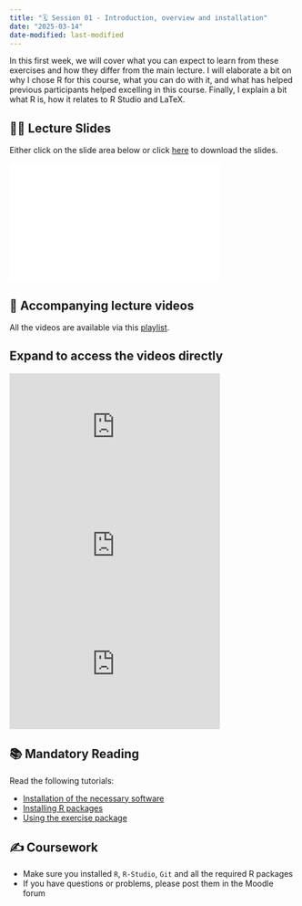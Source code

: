 ```yaml
---
title: "🗓️ Session 01 - Introduction, overview and installation"
date: "2025-03-14"
date-modified: last-modified
---
```


In this first week, we will cover what you can expect to learn from these exercises 
and how they differ from the main lecture. 
I will elaborate a bit on why I chose R for this course, what you can do
with it, and what has helped previous participants helped excelling in this 
course. Finally, I explain a bit what R is, how it relates to R Studio and LaTeX.

## 👨‍🏫 Lecture Slides 

Either click on the slide area below or click 
[here](/content/material/slides/E1-Introduction.pdf) to download the slides.


```{=html}
<div class="embed-container">
  <iframe 
  width="370" height="208"
  src="/content/material/slides/E1-Introduction.pdf" 
  style="border: 0.5px" 
  ></iframe>
</div>
```

## 🎥 Accompanying lecture videos 

All the videos are available via this [playlist](https://www.youtube.com/playlist?list=PLZDawQMrG1RImURlbldAF773MDRqeARNu).

::: {.callout-note collapse="true"}
## Expand to access the videos directly

```{=html}
<div class="embed-container">
<iframe width="370" height="208" src="https://www.youtube.com/embed/szeZPKiK7LM?si=-UW5AP58W3I1-Ig6" title="YouTube video player" frameborder="0" allow="accelerometer; autoplay; clipboard-write; encrypted-media; gyroscope; picture-in-picture; web-share" allowfullscreen></iframe>
</div>
```

```{=html}
<div class="embed-container">
<iframe width="370" height="208" src="https://www.youtube.com/embed/3sJoV_7DGDw?si=GaOWRYmo1K6obIph" title="YouTube video player" frameborder="0" allow="accelerometer; autoplay; clipboard-write; encrypted-media; gyroscope; picture-in-picture; web-share" allowfullscreen></iframe>
</div>
```

```{=html}
<div class="embed-container">
<iframe width="370" height="208" src="https://www.youtube.com/embed/AKGUGQt2dvo?si=kXRPe6lXWNNq4gB9" title="YouTube video player" frameborder="0" allow="accelerometer; autoplay; clipboard-write; encrypted-media; gyroscope; picture-in-picture; web-share" allowfullscreen></iframe>
```
:::

## 📚 Mandatory Reading

Read the following tutorials:

- [Installation of the necessary software](/content/tutorials/installation/index.qmd)
- [Installing R packages](/content/tutorials/installing-packages/index.qmd)
- [Using the exercise package](/content/tutorials/using-exercises/index.qmd)

## ✍️ Coursework

- Make sure you installed `R`, `R-Studio`, `Git` and all the required R packages
- If you have questions or problems, please post them in the Moodle forum
